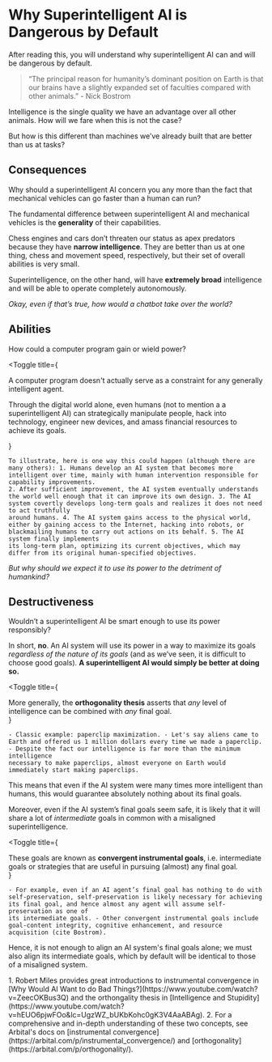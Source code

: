 
# Why Superintelligent AI is Dangerous by Default

<Promise>After reading this, you will understand why superintelligent AI can and will be dangerous by default.</Promise>

> “The principal reason for humanity’s dominant position on Earth is that our brains have a slightly expanded set of faculties compared with other animals.” - Nick Bostrom

Intelligence is the single quality we have an advantage over all other animals. How will we fare when this is not the case?

But how is this different than machines we’ve already built that are better than us at tasks?

## Consequences

<p>
    <span className='font-bold'>Why should a superintelligent AI concern you any more than the fact that mechanical vehicles can go faster than a human can run?</span>
</p>

The fundamental difference between superintelligent AI and mechanical vehicles is the **generality** of their capabilities.

Chess engines and cars don’t threaten our status as apex predators because they have **narrow intelligence**. They are better than us at one thing, chess and movement speed, respectively, but their set of overall abilities is very small.

Superintelligence, on the other hand, will have **extremely broad** intelligence and will be able to operate completely autonomously.

_Okay, even if that’s true, how would a chatbot take over the world?_

## Abilities

<p>
    <span className='font-bold'>How could a computer program gain or wield power?</span>
</p>

<Toggle
    title={
        <div>
            <p>A computer program doesn't actually serve as a constraint for any generally intelligent agent.</p>
            <p className='mt-3'>
                Through the digital world alone, even humans (not to mention a a superintelligent AI) can strategically manipulate people, hack into technology, engineer new devices, and amass financial resources to achieve its
                goals.
            </p>
        </div>
    }
>
    To illustrate, here is one way this could happen (although there are many others): 1. Humans develop an AI system that becomes more intelligent over time, mainly with human intervention responsible for capability improvements.
    2. After sufficient improvement, the AI system eventually understands the world well enough that it can improve its own design. 3. The AI system covertly develops long-term goals and realizes it does not need to act truthfully
    around humans. 4. The AI system gains access to the physical world, either by gaining access to the Internet, hacking into robots, or blackmailing humans to carry out actions on its behalf. 5. The AI system finally implements
    its long-term plan, optimizing its current objectives, which may differ from its original human-specified objectives.
</Toggle>

_But why should we expect it to use its power to the detriment of humankind?_

## Destructiveness

<p>
    <span className='font-bold'>Wouldn’t a superintelligent AI be smart enough to use its power responsibly?</span>
</p>

In short, **no**. An AI system will use its power in a way to maximize its goals _regardless of the nature of its goals_ (and as we’ve seen, it is difficult to choose good goals). <b className="font-bold">A superintelligent AI would simply be better at doing so.</b>

<Toggle
    title={
        <div>
            More generally, the <b>orthogonality thesis</b> asserts that <i>any</i> level of intelligence can be combined with <i>any</i> final goal.
        </div>
    }
>
    - Classic example: paperclip maximization. - Let's say aliens came to Earth and offered us 1 million dollars every time we made a paperclip. - Despite the fact our intelligence is far more than the minimum intelligence
    necessary to make paperclips, almost everyone on Earth would immediately start making paperclips.
</Toggle>
This means that even if the AI system were many times more intelligent than humans, this would guarantee absolutely nothing about its final goals.

Moreover, even if the AI system’s final goals seem safe, it is likely that it will share a lot of _intermediate_ goals in common with a misaligned superintelligence.

<Toggle
    title={
        <div>
            These goals are known as <b>convergent instrumental goals</b>, i.e. intermediate goals or strategies that are useful in pursuing (almost) any final goal.
        </div>
    }
>
    - For example, even if an AI agent’s final goal has nothing to do with self-preservation, self-preservation is likely necessary for achieving its final goal, and hence almost any agent will assume self-preservation as one of
    its intermediate goals. - Other convergent instrumental goals include goal-content integrity, cognitive enhancement, and resource acquisition (cite Bostrom).
</Toggle>

Hence, it is not enough to align an AI system's final goals alone; we must also align its intermediate goals, which by default will be identical to those of a misaligned system.

<Toggle title='Sources and resources' className='px-4 bg-accent-400 rounded-xl mt-10'>
    1. Robert Miles provides great introductions to instrumental convergence in [Why Would AI Want to do Bad Things?](https://www.youtube.com/watch?v=ZeecOKBus3Q) and the orthongality thesis in [Intelligence and
    Stupidity](https://www.youtube.com/watch?v=hEUO6pjwFOo&lc=UgzWZ_bUKbKohc0gK3V4AaABAg). 2. For a comprehensive and in-depth understanding of these two concepts, see Arbital's docs on [instrumental
    convergence](https://arbital.com/p/instrumental_convergence/) and [orthogonality](https://arbital.com/p/orthogonality/).
</Toggle>
